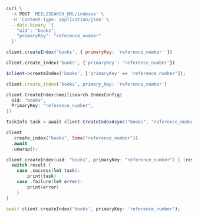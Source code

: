 <CodeGroup>

```bash cURL
curl \
  -X POST 'MEILISEARCH_URL/indexes' \
  -H 'Content-Type: application/json' \
  --data-binary '{
    "uid": "books",
    "primaryKey": "reference_number"
  }'
```

```javascript JS
client.createIndex('books', { primaryKey: 'reference_number' })
```

```python Python
client.create_index('books', {'primaryKey': 'reference_number'})
```

```php PHP
$client->createIndex('books', ['primaryKey' => 'reference_number']);
```

```ruby Ruby
client.create_index('books', primary_key: 'reference_number')
```

```go Go
client.CreateIndex(&meilisearch.IndexConfig{
  Uid: "books",
  PrimaryKey: "reference_number",
})
```

```csharp C#
TaskInfo task = await client.CreateIndexAsync("books", "reference_number");
```

```rust Rust
client
  .create_index("books", Some("reference_number"))
  .await
  .unwrap();
```

```swift Swift
client.createIndex(uid: "books", primaryKey: "reference_number") { (result) in
  switch result {
    case .success(let task):
        print(task)
    case .failure(let error):
        print(error)
    }
}
```

```dart Dart
await client.createIndex('books', primaryKey: 'reference_number');
```
</CodeGroup>